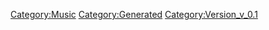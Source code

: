 {{Music
 |Name=ホシキラ
 |ID=77
 |Cov=75
 |Cd=10
 |Nam=75
 |Div=75
 |Ma=1
 |SerieId=2
 |SerieLogoId=2
 |WavId=75
 |VariationId=0
 |Dsc=75
 |Strt=10
 |ValkyrieBattle=1
 |ValkyrieIntro=1
 |ValkyrieIntroSky=1
 |DivaSolo=1
 |DivaMulti=1
 |Exp=1
 |OfficialName=ホシキラ
 |VocalName=ランカ・リー＝中島愛
 |Description=作品：劇場版マクロスF〜サヨナラノツバサ〜<br /><br />歌手：ランカ・リー＝中島愛<br /><br />作詞：Gabriela Robin<br />作曲：菅野よう子
 |StoryTitle=「──だけど、私は信じている」
 |StoryDesc=バジュラが星を後にしてからひと月、人々は残された<br />大地を踏みしめ、新しい生活を始めようとしていた。<br /><br />ランカはアルトが無事に帰ってくること、そして命を<br />燃やして歌い、長い眠りについたシェリルが再び目を<br />覚ますことを信じ、残されたこの星と共に歌い続ける。
 |BuyURL=http://recochoku.jp/song/S21029019/single?ds=1004680147
 |BannerId=0
 |AnmStoreURL=
}}
[[Category:Music]]
[[Category:Generated]]
[[Category:Version_v_0.1]]
